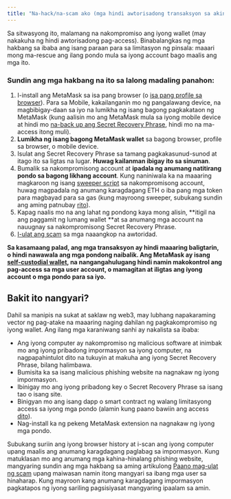 ```yaml
---
title: "Na-hack/na-scam ako (mga hindi awtorisadong transaksyon sa aking account)"
---
```


Sa sitwasyong ito, malamang na nakompromiso ang iyong wallet (may nakakuha ng hindi awtorisadong pag-access). Binabalangkas ng mga hakbang sa ibaba ang isang paraan para sa limitasyon ng pinsala: maaari mong ma-rescue ang ilang pondo mula sa iyong account bago maalis ang mga ito.

### Sundin ang mga hakbang na ito sa lalong madaling panahon:

1. I-install ang MetaMask sa isa pang browser (o [isa pang profile sa browser](https://consensys.net/blog/metamask/how-to-manage-multiple-wallets-with-metamask/)). Para sa Mobile, kakailanganin mo ng pangalawang device, na magbibigay-daan sa iyo na lumikha ng isang bagong pagkakataon ng MetaMask (kung aalisin mo ang MetaMask mula sa iyong mobile device at hindi mo [na-back up ang Secret Recovery Phrase](/privacy-and-security/what-is-a-secret-recovery-phrase-and-how-to-keep-your-crypto-wallet-secure), hindi mo na ma-access itong muli).
2. **Lumikha ng isang bagong MetaMask wallet** sa bagong browser, profile sa browser, o mobile device.
3. Isulat ang Secret Recovery Phrase sa tamang pagkakasunud-sunod at itago ito sa ligtas na lugar. **Huwag kailanman ibigay ito sa sinuman**.
4. Bumalik sa nakompromisong account at **ipadala ng anumang natitirang pondo sa bagong likhang account**. Kung naniniwala ka na maaaring magkaroon ng isang [sweeper script](/privacy-and-security/staying-safe-in-web3/sweeper-bots-scripts) sa nakompromisong account, huwag magpadala ng anumang karagdagang ETH o iba pang mga token para magbayad para sa gas (kung mayroong sweeper, subukang sundin ang aming patnubay [rito](/privacy-and-security/staying-safe-in-web3/fighting-back-against-sweeper-bots)).
5. Kapag naalis mo na ang lahat ng pondong kaya mong alisin, **itigil na ang paggamit ng lumang wallet **at sa anumang mga account na nauugnay sa nakompromisong Secret Recovery Phrase.
6. [I-ulat ang scam](/privacy-and-security/how-to-report-a-scam) sa mga naaangkop na awtoridad.

**Sa kasamaang palad, ang mga transaksyon ay hindi maaaring baligtarin, o hindi nawawala ang mga pondong naibalik. Ang MetaMask ay isang [self-custodial wallet](/getting-started/metamask-is-a-self-custodial-wallet), na nangangahulugang hindi namin makokontrol ang pag-access sa mga user account, o mamagitan at iligtas ang iyong account o mga pondo para sa iyo.**

## **Bakit ito nangyari?**

Dahil sa manipis na sukat at saklaw ng web3, may lubhang napakaraming vector ng pag-atake na maaaring naging dahilan ng pagkakompromiso ng iyong wallet. Ang ilang mga karaniwang sanhi ay nakalista sa ibaba:

- Ang iyong computer ay nakompromiso ng malicious software at inimbak mo ang iyong pribadong impormasyon sa iyong computer, na nagpapahintulot dito na tukuyin at makuha ang iyong Secret Recovery Phrase, bilang halimbawa.
- Bumisita ka sa isang malicious phishing website na nagnakaw ng iyong impormasyon.
- Ibinigay mo ang iyong pribadong key o Secret Recovery Phrase sa isang tao o isang site.
- Binigyan mo ang isang dapp o smart contract ng walang limitasyong access sa iyong mga pondo (alamin kung paano bawiin ang access [dito](/privacy-and-security/how-to-revoke-smart-contract-allowances-token-approvals)).
- Nag-install ka ng pekeng MetaMask extension na nagnakaw ng iyong mga pondo.

Subukang suriin ang iyong browser history at i-scan ang iyong computer upang maalis ang anumang karagdagang paglabag sa impormasyon. Kung matuklasan mo ang anumang mga kahina-hinalang phishing website, mangyaring sundin ang mga hakbang sa aming artikulong [Paano mag-ulat ng scam](/privacy-and-security/how-to-report-a-scam) upang maiwasan namin itong mangyari sa ibang mga user sa hinaharap. Kung mayroon kang anumang karagdagang impormasyon pagkatapos ng iyong sariling pagsisiyasat mangyaring ipaalam sa amin.
